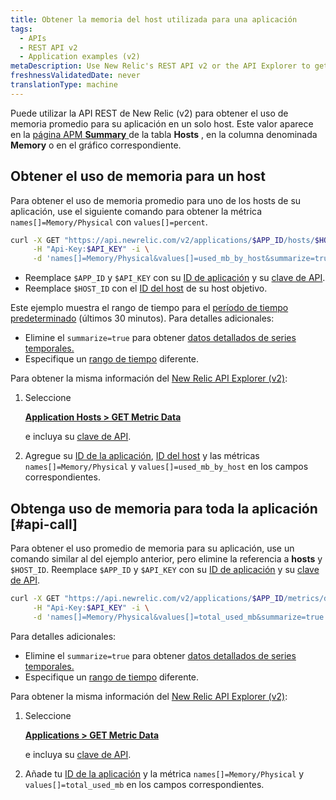 ```yaml
---
title: Obtener la memoria del host utilizada para una aplicación
tags:
  - APIs
  - REST API v2
  - Application examples (v2)
metaDescription: Use New Relic's REST API v2 or the API Explorer to get average CPU usage per by host.
freshnessValidatedDate: never
translationType: machine
---
```


Puede utilizar la API REST de New Relic (v2) para obtener el uso de memoria promedio para su aplicación en un solo host. Este valor aparece en la [página APM <DoNotTranslate>**Summary**</DoNotTranslate> ](/docs/apm/applications-menu/monitoring/apm-overview-page)de la tabla <DoNotTranslate>**Hosts**</DoNotTranslate> , en la columna denominada <DoNotTranslate>**Memory**</DoNotTranslate> o en el gráfico correspondiente.

## Obtener el uso de memoria para un host

Para obtener el uso de memoria promedio para uno de los hosts de su aplicación, use el siguiente comando para obtener la métrica `names[]=Memory/Physical` con `values[]=percent`.

```bash
curl -X GET "https://api.newrelic.com/v2/applications/$APP_ID/hosts/$HOST_ID/metrics/data.json" \
     -H "Api-Key:$API_KEY" -i \
     -d 'names[]=Memory/Physical&values[]=used_mb_by_host&summarize=true'
```

* Reemplace `$APP_ID` y `$API_KEY` con su [ID de aplicación](/docs/apm/apis/requirements/identification-code) y su [clave de API](/docs/apis/rest-api-v2/getting-started/introduction-new-relic-rest-api-v2#api_key).
* Reemplace `$HOST_ID` con el [ID del host](/docs/apis/rest-api-v2/requirements/listing-host-instance-application-server-ids#locating_host_id) de su host objetivo.

Este ejemplo muestra el rango de tiempo para el [período de tiempo predeterminado](/docs/apis/rest-api-v2/requirements/specifying-time-range-v2) (últimos 30 minutos). Para detalles adicionales:

* Elimine el `summarize=true` para obtener [datos detallados de series temporales.](/docs/apis/rest-api-v2/requirements/calculating-average-metric-values-summarize)
* Especifique un [rango de tiempo](/docs/apis/rest-api-v2/requirements/specifying-time-range-v2) diferente.

Para obtener la misma información del [New Relic API Explorer (v2)](https://rpm.newrelic.com/api/explore):

1. Seleccione

   <DoNotTranslate>[**Application Hosts > GET Metric Data**](https://rpm.newrelic.com/api/explore/application_hosts/data)</DoNotTranslate>

   e incluya su [clave de API](/docs/apis/rest-api-v2/getting-started/introduction-new-relic-rest-api-v2#api_key).

2. Agregue su [ID de la aplicación](/docs/apm/apis/requirements/identification-code), [ID del host](/docs/apis/rest-api-v2/requirements/listing-host-instance-application-server-ids#locating_host_id) y las métricas `names[]=Memory/Physical` y `values[]=used_mb_by_host` en los campos correspondientes.

## Obtenga uso de memoria para toda la aplicación [#api-call]

Para obtener el uso promedio de memoria para su aplicación, use un comando similar al del ejemplo anterior, pero elimine la referencia a <DoNotTranslate>**hosts**</DoNotTranslate> y `$HOST_ID`. Reemplace `$APP_ID` y `$API_KEY` con su [ID de aplicación](/docs/apm/apis/requirements/identification-code) y su [clave de API](/docs/apis/rest-api-v2/getting-started/introduction-new-relic-rest-api-v2#api_key).

```bash
curl -X GET "https://api.newrelic.com/v2/applications/$APP_ID/metrics/data.json" \
     -H "Api-Key:$API_KEY" -i \
     -d 'names[]=Memory/Physical&values[]=total_used_mb&summarize=true'
```

Para detalles adicionales:

* Elimine el `summarize=true` para obtener [datos detallados de series temporales.](/docs/apis/rest-api-v2/requirements/calculating-average-metric-values-summarize)
* Especifique un [rango de tiempo](/docs/apis/rest-api-v2/requirements/specifying-time-range-v2) diferente.

Para obtener la misma información del [New Relic API Explorer (v2)](https://rpm.newrelic.com/api/explore):

1. Seleccione

   <DoNotTranslate>[**Applications > GET Metric Data**](https://rpm.newrelic.com/api/explore/applications/data)</DoNotTranslate>

   e incluya su [clave de API](/docs/apis/rest-api-v2/getting-started/introduction-new-relic-rest-api-v2#api_key).

2. Añade tu [ID de la aplicación](/docs/apm/apis/requirements/identification-code) y la métrica `names[]=Memory/Physical` y `values[]=total_used_mb` en los campos correspondientes.